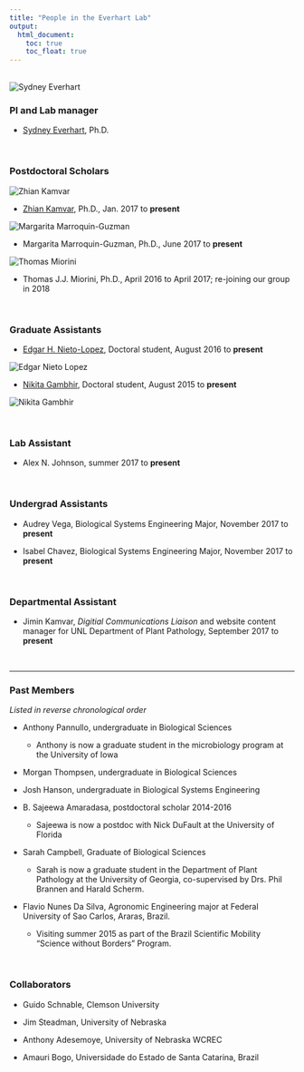 ```yaml
---
title: "People in the Everhart Lab"
output:
  html_document:
    toc: true
    toc_float: true
---
```


<br>
![](images/SydneyEverhart.JPG "Sydney Everhart"){.custom_circle .grow}

### PI and Lab manager

- <a href="sydney-everhart.html"> Sydney Everhart</a>, Ph.D.

<br>


### Postdoctoral Scholars


![](images/ZhianKamvar2017.jpg "Zhian Kamvar"){.custom_circle .grow fig.cap="Zhian"}

- <a href="https://zkamvar.github.io/"> Zhian Kamvar</a>, Ph.D., Jan. 2017 to **present**

![](images/MargaritaMarroquin-Guzman_2017.jpeg "Margarita Marroquin-Guzman"){.custom_circle .grow}

- Margarita Marroquin-Guzman, Ph.D., June 2017 to **present**

![](images/ThomasMiorini_InoculatingFlowers.JPG "Thomas Miorini"){.custom_circle .grow}

- Thomas J.J. Miorini, Ph.D., April 2016 to April 2017; re-joining our group in 2018 

<br>

### Graduate Assistants
- <a href="https://www.researchgate.net/profile/Edgar_Nieto_Lopez2"> Edgar H. Nieto-Lopez</a>, Doctoral student, August 2016 to **present**

![](images/EdgarNieto2017.jpg "Edgar Nieto Lopez"){.custom_circle .grow}

- <a href="https://plantpathology.unl.edu/nikita-gambhir"> Nikita Gambhir</a>, Doctoral student, August 2015 to **present**

![](images/NikitaGambhir2016.JPG "Nikita Gambhir"){.custom_circle .grow}

<br>

### Lab Assistant
- Alex N. Johnson, summer 2017 to **present**

<br>

### Undergrad Assistants

- Audrey Vega, Biological Systems Engineering Major, November 2017 to **present**

- Isabel Chavez, Biological Systems Engineering Major, November 2017 to **present**

<br>

### Departmental Assistant

- Jimin Kamvar, *Digitial Communications Liaison* and website content manager for UNL Department of Plant Pathology, September 2017 to **present**

<br>

---

### Past Members 

*Listed in reverse chronological order*

- Anthony Pannullo, undergraduate in Biological Sciences
    - Anthony is now a graduate student in the microbiology program at the University of Iowa

- Morgan Thompsen, undergraduate in Biological Sciences

- Josh Hanson, undergraduate in Biological Systems Engineering

- B. Sajeewa Amaradasa, postdoctoral scholar 2014-2016
    - Sajeewa is now a postdoc with Nick DuFault at the University of Florida

- Sarah Campbell, Graduate of Biological Sciences
    - Sarah is now a graduate student in the Department of Plant Pathology at the University of Georgia, co-supervised by Drs. Phil Brannen and Harald Scherm.

- Flavio Nunes Da Silva, Agronomic Engineering major at Federal University of Sao Carlos, Araras, Brazil. 
    - Visiting summer 2015 as part of the Brazil Scientific Mobility "Science without Borders" Program.

<br>

### Collaborators

- Guido Schnable, Clemson University

- Jim Steadman, University of Nebraska

- Anthony Adesemoye, University of Nebraska WCREC

- Amauri Bogo, Universidade do Estado de Santa Catarina, Brazil